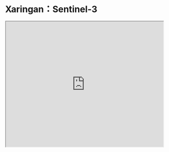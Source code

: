 # Xaringan：Sentinel-3

<iframe src="https://muhan-yang.github.io/Week2_Presentation/" width="100%" height="400px">

</iframe>
